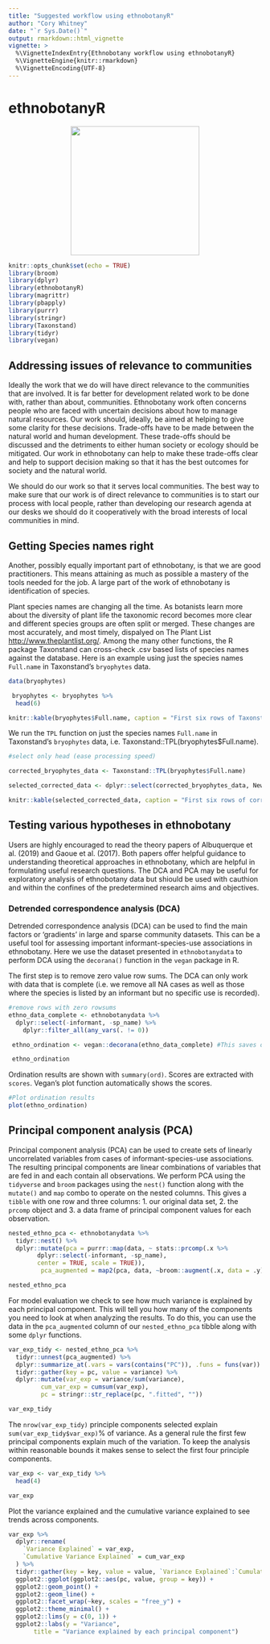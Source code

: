 ```yaml
---
title: "Suggested workflow using ethnobotanyR"
author: "Cory Whitney"
date: "`r Sys.Date()`"
output: rmarkdown::html_vignette
vignette: >
  %\VignetteIndexEntry{Ethnobotany workflow using ethnobotanyR}
  %\VignetteEngine{knitr::rmarkdown}
  %\VignetteEncoding{UTF-8}
---
```


# ethnobotanyR 

<p align="center">
<img src="ethnobotanyR.png" height="256" style="background:none; border:none; box-shadow:none;">
</p>

```r
knitr::opts_chunk$set(echo = TRUE)
library(broom)
library(dplyr)
library(ethnobotanyR)
library(magrittr)
library(pbapply)
library(purrr)
library(stringr)
library(Taxonstand)
library(tidyr)
library(vegan)
```

## Addressing issues of relevance to communities

Ideally the work that we do will have direct relevance to the communities that are involved. It is far better for development related work to be done with, rather than about, communities. Ethnobotany work often concerns people who are faced with uncertain decisions about how to manage natural resources. Our work should, ideally, be aimed at helping to give some clarity for these decisions. Trade-offs have to be made between the natural world and human development. These trade-offs should be discussed and the detriments to either human society or ecology should be mitigated. Our work in ethnobotany can help to make these trade-offs clear and help to support decision making so that it has the best outcomes for society and the natural world. 

We should do our work so that it serves local communities. The best way to make sure that our work is of direct relevance to communities is to start our process with local people, rather than developing our research agenda at our desks we should do it cooperatively with the broad interests of local communities in mind. 

## Getting Species names right

Another, possibly equally important part of ethnobotany, is that we are good practitioners. This means attaining as much as possible a mastery of the tools needed for the job. A large part of the work of ethnobotany is identification of species.

Plant species names are changing all the time. As botanists learn more about the diversity of plant life the taxonomic record becomes more clear and different species groups are often split or merged. These changes are most accurately, and most timely, dispalyed on The Plant List <http://www.theplantlist.org/>. Among the many other functions, the R package Taxonstand can cross-check .csv based lists of species names against the database. Here is an example using just the species names `Full.name` in Taxonstand's `bryophytes` data.

```r
data(bryophytes)

 bryophytes <- bryophytes %>% 
  head(6)

knitr::kable(bryophytes$Full.name, caption = "First six rows of Taxonstand's bryophytes species list")
```

We run the `TPL` function on just the species names `Full.name` in Taxonstand's `bryophytes` data, i.e. Taxonstand::TPL(bryophytes$Full.name).

```r

#select only head (ease processing speed)

corrected_bryophytes_data <- Taxonstand::TPL(bryophytes$Full.name)

selected_corrected_data <- dplyr::select(corrected_bryophytes_data, New.Genus, New.Species, New.Authority)

knitr::kable(selected_corrected_data, caption = "First six rows of corrections of Taxonstand's bryophytes species list with Genus species and authority")
```


## Testing various hypotheses in ethnobotany

Users are highly encouraged to read the theory papers of Albuquerque et al. (2019) and Gaoue et al. (2017). Both papers offer helpful guidance to understanding theoretical approaches in ethnobotany, which are helpful in formulating useful research questions. The DCA and PCA may be useful for exploratory analysis of ethnobotany data but shiould be used with cauthion and within the confines of the predetermined research aims and objectives.

### Detrended correspondence analysis (DCA)

Detrended correspondence analysis (DCA) can be used to find the main factors or 'gradients' in large and sparse community datasets. This can be a useful tool for assessing important informant-species-use associations in ethnobotany. Here we use the  dataset presented in `ethnobotanydata` to perform DCA using the `decorana()` function in the `vegan` package in R. 

The first step is to remove zero value row sums. The DCA can only work with data that is complete (i.e. we remove all NA cases as well as those where the species is listed by an informant but no specific use is recorded).

```r
#remove rows with zero rowsums
ethno_data_complete <- ethnobotanydata %>%  
  dplyr::select(-informant, -sp_name) %>% 
    dplyr::filter_all(any_vars(. != 0))

 ethno_ordination <- vegan::decorana(ethno_data_complete) #This saves ordination results in ord:

 ethno_ordination
```

Ordination results are shown with `summary(ord)`. Scores are extracted with `scores`. Vegan's plot function automatically shows the scores.

```r
#Plot ordination results
plot(ethno_ordination)
```

## Principal component analysis (PCA)

Principal component analysis (PCA) can be used to create sets of linearly uncorrelated variables from cases of informant-species-use associations. The resulting principal components are linear combinations of variables that are fed in and each contain all observations. We perform PCA using the `tidyverse` and `broom` packages using the `nest()` function along with the `mutate()` and `map` combo to operate on the nested columns. This gives a `tibble` with one row and three columns: 1. our original data set, 2. the `prcomp` object and 3. a data frame of principal component values for each observation.

```r
nested_ethno_pca <- ethnobotanydata %>% 
  tidyr::nest() %>% 
  dplyr::mutate(pca = purrr::map(data, ~ stats::prcomp(.x %>% 
        dplyr::select(-informant, -sp_name), 
        center = TRUE, scale = TRUE)),
         pca_augmented = map2(pca, data, ~broom::augment(.x, data = .y)))

nested_ethno_pca
```

For model evaluation we check to see how much variance is explained by each principal component. This will tell you how many of the components you need to look at when analyzing the results. To do this, you can use the data in the `pca_augmented` column of our `nested_ethno_pca` tibble along with some `dplyr` functions.

```r

var_exp_tidy <- nested_ethno_pca %>% 
  tidyr::unnest(pca_augmented) %>% 
  dplyr::summarize_at(.vars = vars(contains("PC")), .funs = funs(var)) %>% 
  tidyr::gather(key = pc, value = variance) %>% 
  dplyr::mutate(var_exp = variance/sum(variance),
         cum_var_exp = cumsum(var_exp),
         pc = stringr::str_replace(pc, ".fitted", ""))

var_exp_tidy
```

The `nrow(var_exp_tidy)` principle components selected explain `sum(var_exp_tidy$var_exp)`% of variance. As a general rule the first few principal components explain much of the variation. To keep the analysis within reasonable bounds it makes sense to select the first four principle components.

```r

var_exp <- var_exp_tidy %>% 
  head(4)

var_exp
```

Plot the variance explained and the cumulative variance explained to see trends across components.

```r
var_exp %>% 
  dplyr::rename(
    `Variance Explained` = var_exp,
    `Cumulative Variance Explained` = cum_var_exp
  ) %>% 
  tidyr::gather(key = key, value = value, `Variance Explained`:`Cumulative Variance Explained`) %>% 
  ggplot2::ggplot(ggplot2::aes(pc, value, group = key)) + 
  ggplot2::geom_point() + 
  ggplot2::geom_line() + 
  ggplot2::facet_wrap(~key, scales = "free_y") +
  ggplot2::theme_minimal() +
  ggplot2::lims(y = c(0, 1)) +
  ggplot2::labs(y = "Variance",
       title = "Variance explained by each principal component")

```
